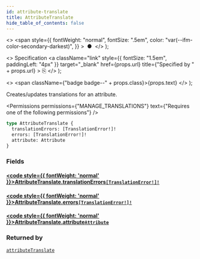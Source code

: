 ```yaml
---
id: attribute-translate
title: AttributeTranslate
hide_table_of_contents: false
---
```


  <>
    <span
      style={{
        fontWeight: "normal",
        fontSize: ".5em",
        color: "var(--ifm-color-secondary-darkest)",
      }}
    >
      &nbsp;●&nbsp;
    </span>
  </>
);

  <>
    Specification
    <a
      className="link"
      style={{ fontSize: "1.5em", paddingLeft: "4px" }}
      target="\_blank"
      href={props.url}
      title={"Specified by " + props.url}
    >
      ⎘
    </a>
  </>
);

  <>
    <span className={"badge badge--" + props.class}>{props.text}</span>
  </>
);

Creates/updates translations for an attribute.

<Permissions
  permissions={"MANAGE_TRANSLATIONS"}
  text={"Requires one of the following permissions"}
/>

```graphql
type AttributeTranslate {
  translationErrors: [TranslationError!]!
  errors: [TranslationError!]!
  attribute: Attribute
}
```

### Fields

#### [<code style={{ fontWeight: 'normal' }}>AttributeTranslate.<b>translationErrors</b></code>](#)<Bullet />[`[TranslationError!]!`](../../../api-reference/miscellaneous/objects/translation-error) <Badge class="secondary" text="non-null"/> <Badge class="secondary" text="object"/>

>

#### [<code style={{ fontWeight: 'normal' }}>AttributeTranslate.<b>errors</b></code>](#)<Bullet />[`[TranslationError!]!`](../../../api-reference/miscellaneous/objects/translation-error) <Badge class="secondary" text="non-null"/> <Badge class="secondary" text="object"/>

>

#### [<code style={{ fontWeight: 'normal' }}>AttributeTranslate.<b>attribute</b></code>](#)<Bullet />[`Attribute`](../../../api-reference/attributes/objects/attribute) <Badge class="secondary" text="object"/>

>

### Returned by

[`attributeTranslate`](../../../api-reference/attributes/mutations/attribute-translate) <Badge class="secondary" text="mutation"/>

